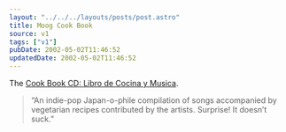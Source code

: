 ```yaml
---
layout: "../../../layouts/posts/post.astro"
title: Moog Cook Book
source: v1
tags: ["v1"]
pubDate: 2002-05-02T11:46:52
updatedDate: 2002-05-02T11:46:52
---
```


The [Cook Book CD: Libro de Cocina y Musica][1].

> &#8220;An indie-pop Japan-o-phile compilation of songs accompanied by vegetarian recipes contributed by the artists. Surprise! It doesn&#8217;t suck.&#8221;

[1]: http://www.audiogalaxy.com/pages/review.php?&band_id=110466 "Review of the Cook Book CD on Audiogalaxy"
